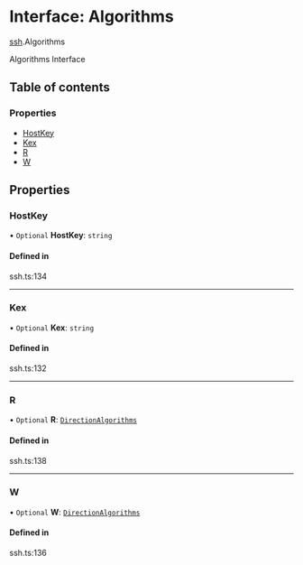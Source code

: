 # Interface: Algorithms

[ssh](/templates/protocols/javascript/modules/ssh.md).Algorithms

Algorithms Interface

## Table of contents

### Properties

- [HostKey](/templates/protocols/javascript/modules/ssh.Algorithms.md#hostkey)
- [Kex](/templates/protocols/javascript/modules/ssh.Algorithms.md#kex)
- [R](/templates/protocols/javascript/modules/ssh.Algorithms.md#r)
- [W](/templates/protocols/javascript/modules/ssh.Algorithms.md#w)

## Properties

### HostKey

• `Optional` **HostKey**: `string`

#### Defined in

ssh.ts:134

___

### Kex

• `Optional` **Kex**: `string`

#### Defined in

ssh.ts:132

___

### R

• `Optional` **R**: [`DirectionAlgorithms`](/templates/protocols/javascript/modules/ssh.DirectionAlgorithms.md)

#### Defined in

ssh.ts:138

___

### W

• `Optional` **W**: [`DirectionAlgorithms`](/templates/protocols/javascript/modules/ssh.DirectionAlgorithms.md)

#### Defined in

ssh.ts:136
